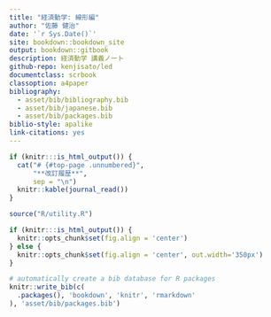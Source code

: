 ```yaml
---
title: "経済動学: 線形編"
author: "佐藤 健治"
date: '`r Sys.Date()`'
site: bookdown::bookdown_site
output: bookdown::gitbook
description: 経済動学 講義ノート
github-repo: kenjisato/led
documentclass: scrbook
classoption: a4paper
bibliography:
  - asset/bib/bibliography.bib
  - asset/bib/japanese.bib
  - asset/bib/packages.bib
biblio-style: apalike
link-citations: yes
---
```


```r
if (knitr:::is_html_output()) {
  cat("# {#top-page .unnumbered}",
      "**改訂履歴**",
      sep = "\n")
  knitr::kable(journal_read())
}
```

```r
source("R/utility.R")

if (knitr:::is_html_output()) {
  knitr::opts_chunk$set(fig.align = 'center')
} else {
  knitr::opts_chunk$set(fig.align = 'center', out.width='350px')
}

# automatically create a bib database for R packages
knitr::write_bib(c(
  .packages(), 'bookdown', 'knitr', 'rmarkdown'
), 'asset/bib/packages.bib')
```

